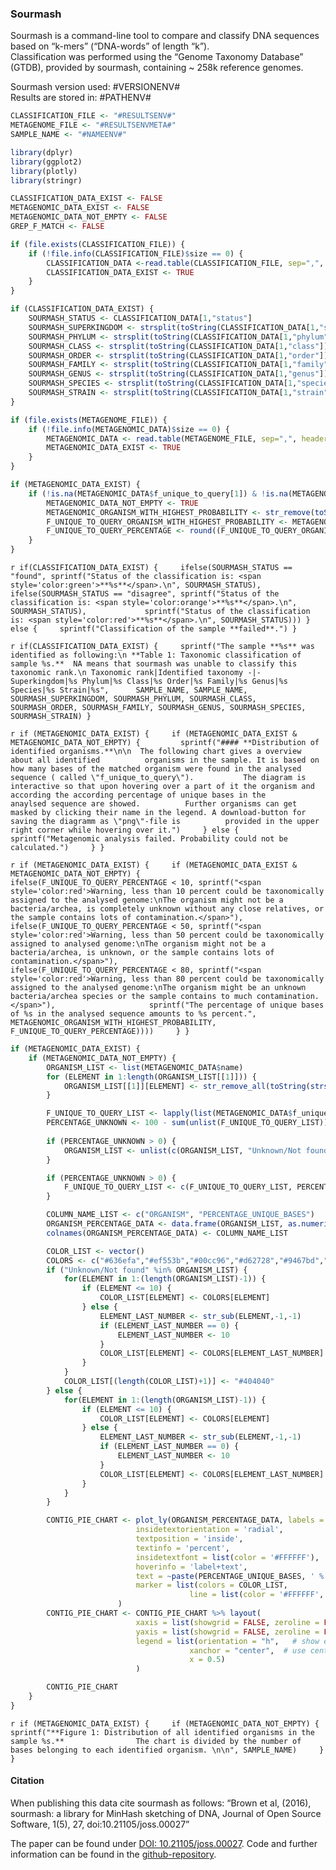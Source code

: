 ### Sourmash

Sourmash is a command-line tool to compare and classify DNA sequences based on "k-mers" ("DNA-words" of length "k").   
Classification was performed using the "Genome Taxonomy Database" (GTDB), provided by sourmash, containing ~ 258k reference genomes.  

Sourmash version used: #VERSIONENV#  
Results are stored in: #PATHENV#  

```r
CLASSIFICATION_FILE <- "#RESULTSENV#"
METAGENOME_FILE <- "#RESULTSENVMETA#"
SAMPLE_NAME <- "#NAMEENV#"

library(dplyr)
library(ggplot2)
library(plotly)
library(stringr)

CLASSIFICATION_DATA_EXIST <- FALSE
METAGENOMIC_DATA_EXIST <- FALSE
METAGENOMIC_DATA_NOT_EMPTY <- FALSE
GREP_F_MATCH <- FALSE

if (file.exists(CLASSIFICATION_FILE)) {
	if (!file.info(CLASSIFICATION_FILE)$size == 0) {
		CLASSIFICATION_DATA <-read.table(CLASSIFICATION_FILE, sep=",", header=TRUE, na.strings = c("", "NA"))
		CLASSIFICATION_DATA_EXIST <- TRUE
	}
} 

if (CLASSIFICATION_DATA_EXIST) {
	SOURMASH_STATUS <- CLASSIFICATION_DATA[1,"status"]
	SOURMASH_SUPERKINGDOM <- strsplit(toString(CLASSIFICATION_DATA[1,"superkingdom"]), '__')[[1]][2]
	SOURMASH_PHYLUM <- strsplit(toString(CLASSIFICATION_DATA[1,"phylum"]), '__')[[1]][2]
	SOURMASH_CLASS <- strsplit(toString(CLASSIFICATION_DATA[1,"class"]), '__')[[1]][2]
	SOURMASH_ORDER <- strsplit(toString(CLASSIFICATION_DATA[1,"order"]), '__')[[1]][2]
	SOURMASH_FAMILY <- strsplit(toString(CLASSIFICATION_DATA[1,"family"]), '__')[[1]][2]
	SOURMASH_GENUS <- strsplit(toString(CLASSIFICATION_DATA[1,"genus"]), '__')[[1]][2]
	SOURMASH_SPECIES <- strsplit(toString(CLASSIFICATION_DATA[1,"species"]), '__')[[1]][2]
	SOURMASH_STRAIN <- strsplit(toString(CLASSIFICATION_DATA[1,"strain"]), '__')[[1]][2]
}

if (file.exists(METAGENOME_FILE)) {
	if (!file.info(METAGENOMIC_DATA)$size == 0) {
		METAGENOMIC_DATA <- read.table(METAGENOME_FILE, sep=",", header=TRUE, na.strings = c("", "NA"))
		METAGENOMIC_DATA_EXIST <- TRUE
	}
} 

if (METAGENOMIC_DATA_EXIST) {
	if (!is.na(METAGENOMIC_DATA$f_unique_to_query[1]) & !is.na(METAGENOMIC_DATA$name[1])) {
		METAGENOMIC_DATA_NOT_EMPTY <- TRUE
		METAGENOMIC_ORGANISM_WITH_HIGHEST_PROBABILITY <- str_remove(toString(strsplit(toString(METAGENOMIC_DATA$name[1]), ' ',)[[1]][2:3]), ',')
		F_UNIQUE_TO_QUERY_ORGANISM_WITH_HIGHEST_PROBABILITY <- METAGENOMIC_DATA$f_unique_to_query[1]
		F_UNIQUE_TO_QUERY_PERCENTAGE <- round((F_UNIQUE_TO_QUERY_ORGANISM_WITH_HIGHEST_PROBABILITY * 100), 1)
	}
}
```

`r if(CLASSIFICATION_DATA_EXIST) {
	ifelse(SOURMASH_STATUS == "found", sprintf("Status of the classification is: <span style='color:green'>**%s**</span>.\n", SOURMASH_STATUS),
		ifelse(SOURMASH_STATUS == "disagree", sprintf("Status of the classification is: <span style='color:orange'>**%s**</span>.\n", SOURMASH_STATUS),
			sprintf("Status of the classification is: <span style='color:red'>**%s**</span>.\n", SOURMASH_STATUS)))
} else {
	sprintf("Classification of the sample **failed**.")
}`

`r if(CLASSIFICATION_DATA_EXIST) {
	sprintf("The sample **%s** was identified as following:\n
**Table 1: Taxonomic classification of sample %s.**  NA means that sourmash was unable to classify this taxonomic rank.\n
Taxonomic rank|Identified taxonomy
-|-
Superkingdom|%s
Phylum|%s
Class|%s
Order|%s
Family|%s
Genus|%s
Species|%s
Strain|%s", 
	SAMPLE_NAME, SAMPLE_NAME, SOURMASH_SUPERKINGDOM, SOURMASH_PHYLUM, SOURMASH_CLASS,
	SOURMASH_ORDER, SOURMASH_FAMILY, SOURMASH_GENUS, SOURMASH_SPECIES, SOURMASH_STRAIN)
}`

`r if (METAGENOMIC_DATA_EXIST) {
	if (METAGENOMIC_DATA_EXIST & METAGENOMIC_DATA_NOT_EMPTY) {
		sprintf("#### **Distribution of identified organisms.**\n\n  The following chart gives a overview about all identified 
		organisms in the sample. It is based on how many bases of the matched organism were found in the analysed sequence ( called \"f_unique_to_query\").  
		The diagram is interactive so that upon hovering over a part of it the organism and according the according percentage of unique bases in the 
		anaylsed sequence are showed. 
		Further organisms can get masked by clicking their name in the legend. A download-button for saving the diagramm as \"png\"-file is 
		provided in the upper right corner while hovering over it.")
	} else {
		sprintf("Metagenomic analysis failed. Probability could not be calculated.")
	}
}`

`r if (METAGENOMIC_DATA_EXIST) {
	if (METAGENOMIC_DATA_EXIST & METAGENOMIC_DATA_NOT_EMPTY) {
		ifelse(F_UNIQUE_TO_QUERY_PERCENTAGE < 10, sprintf("<span style='color:red'>Warning, less than 10 percent could be taxonomically assigned to the analysed genome:\nThe organism might not be a bacteria/archea, is completely unknown without any close relatives, or the sample contains lots of contamination.</span>"),
			ifelse(F_UNIQUE_TO_QUERY_PERCENTAGE < 50, sprintf("<span style='color:red'>Warning, less than 50 percent could be taxonomically assigned to analysed genome:\nThe organism might not be a bacteria/archea, is unknown, or the sample contains lots of contamination.</span>"),
				ifelse(F_UNIQUE_TO_QUERY_PERCENTAGE < 80, sprintf("<span style='color:red'>Warning, less than 80 percent could be taxonomically assigned to the analysed genome:\nThe organism might be an unknown bacteria/archea species or the sample contains to much contamination.</span>"),
					sprintf("The percentage of unique bases of %s in the analysed sequence amounts to %s percent.", METAGENOMIC_ORGANISM_WITH_HIGHEST_PROBABILITY, F_UNIQUE_TO_QUERY_PERCENTAGE))))
	}
}`

```r
if (METAGENOMIC_DATA_EXIST) {
	if (METAGENOMIC_DATA_NOT_EMPTY) {
		ORGANISM_LIST <- list(METAGENOMIC_DATA$name)
		for (ELEMENT in 1:length(ORGANISM_LIST[[1]])) {
			ORGANISM_LIST[[1]][ELEMENT] <- str_remove_all(toString(strsplit(ORGANISM_LIST[[1]][ELEMENT], ' ')[[1]][1:3]), ',')
		}

		F_UNIQUE_TO_QUERY_LIST <- lapply(list(METAGENOMIC_DATA$f_unique_to_query),"*",100)
		PERCENTAGE_UNKNOWN <- 100 - sum(unlist(F_UNIQUE_TO_QUERY_LIST))
		
		if (PERCENTAGE_UNKNOWN > 0) {
			ORGANISM_LIST <- unlist(c(ORGANISM_LIST, "Unknown/Not found"))
		}

		if (PERCENTAGE_UNKNOWN > 0) {
			F_UNIQUE_TO_QUERY_LIST <- c(F_UNIQUE_TO_QUERY_LIST, PERCENTAGE_UNKNOWN)
		}

		COLUMN_NAME_LIST <- c("ORGANISM", "PERCENTAGE_UNIQUE_BASES")
		ORGANISM_PERCENTAGE_DATA <- data.frame(ORGANISM_LIST, as.numeric(unlist(F_UNIQUE_TO_QUERY_LIST)))
		colnames(ORGANISM_PERCENTAGE_DATA) <- COLUMN_NAME_LIST

		COLOR_LIST <- vector()
		COLORS <- c("#636efa","#ef553b","#00cc96","#d62728","#9467bd","#8c564b","#e377c2","#7f7f7f","#bcbd22","#17becf")
		if ("Unknown/Not found" %in% ORGANISM_LIST) {
			for(ELEMENT in 1:(length(ORGANISM_LIST)-1)) {
  				if (ELEMENT <= 10) {
					COLOR_LIST[ELEMENT] <- COLORS[ELEMENT]
				} else {
					ELEMENT_LAST_NUMBER <- str_sub(ELEMENT,-1,-1)
					if (ELEMENT_LAST_NUMBER == 0) {
						ELEMENT_LAST_NUMBER <- 10
					}
					COLOR_LIST[ELEMENT] <- COLORS[ELEMENT_LAST_NUMBER]
				}
			}
			COLOR_LIST[(length(COLOR_LIST)+1)] <- "#404040"
		} else {
			for(ELEMENT in 1:(length(ORGANISM_LIST)-1)) {
				if (ELEMENT <= 10) {
					COLOR_LIST[ELEMENT] <- COLORS[ELEMENT]
				} else {
					ELEMENT_LAST_NUMBER <- str_sub(ELEMENT,-1,-1)
					if (ELEMENT_LAST_NUMBER == 0) {
						ELEMENT_LAST_NUMBER <- 10
					}
					COLOR_LIST[ELEMENT] <- COLORS[ELEMENT_LAST_NUMBER]
				}
			}
		}

		CONTIG_PIE_CHART <- plot_ly(ORGANISM_PERCENTAGE_DATA, labels = ~ORGANISM, values = ~PERCENTAGE_UNIQUE_BASES, type = 'pie',
	                		insidetextorientation = 'radial',
	                		textposition = 'inside',
	                		textinfo = 'percent',
	                		insidetextfont = list(color = '#FFFFFF'),
	                		hoverinfo = 'label+text',
	                		text = ~paste(PERCENTAGE_UNIQUE_BASES, ' %'),
	                		marker = list(colors = COLOR_LIST,
	                              		line = list(color = '#FFFFFF', width = 1))
						)
		CONTIG_PIE_CHART <- CONTIG_PIE_CHART %>% layout(
	          				xaxis = list(showgrid = FALSE, zeroline = FALSE, showticklabels = FALSE),
	          				yaxis = list(showgrid = FALSE, zeroline = FALSE, showticklabels = FALSE),
							legend = list(orientation = "h",   # show entries horizontally
										xanchor = "center",  # use center of legend as anchor
										x = 0.5)
							)

		CONTIG_PIE_CHART
	}
}
```

`r if (METAGENOMIC_DATA_EXIST) {
	if (METAGENOMIC_DATA_NOT_EMPTY) {
		sprintf("**Figure 1: Distribution of all identified organisms in the sample %s.**   
		    The chart is divided by the number of bases belonging to each identified organism. \n\n", SAMPLE_NAME)
	}
}`

#### **Citation**

When publishing this data cite sourmash as follows:
"Brown et al, (2016), sourmash: a library for MinHash sketching of DNA,
Journal of Open Source Software, 1(5), 27, doi:10.21105/joss.00027"

The paper can be found under [DOI: 10.21105/joss.00027](https://www.doi.org/10.21105/joss.00027).
Code and further information can be found in the [github-repository](https://github.com/sourmash-bio/sourmash).

